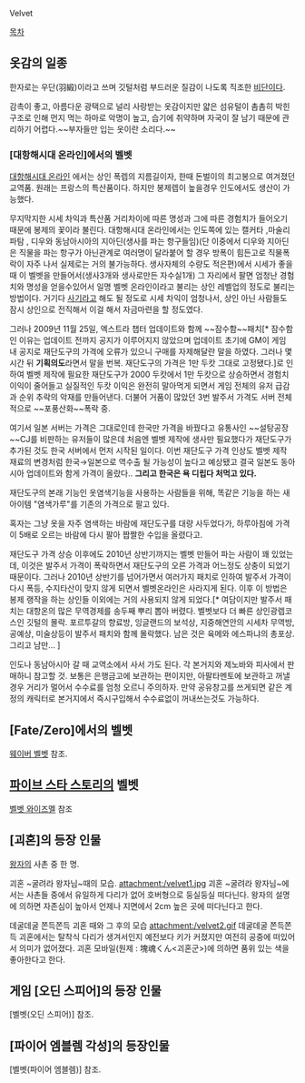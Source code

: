 Velvet

[[목차]]

== 옷감의 일종 ==
한자로는 우단(羽緞)이라고 쓰며 깃털처럼 부드러운 질감이 나도록 직조한 [[비단]]이다.

감촉이 좋고, 아름다운 광택으로 널리 사랑받는 옷감이지만 얇은 섬유털이 촘촘히 박힌 구조로 인해 먼지 먹는 하마로 악명이 높고, 습기에 취약하며 자국이 잘 남기 때문에 관리하기 어렵다.~~부자들만 입는 옷이란 소리다.~~


=== [대항해시대 온라인]에서의 벨벳 ===
[[대항해시대 온라인]] 에서는 상인 폭렙의 지름길이자, 한때 돈벌이의 최고봉으로 여겨졌던 교역품. 원래는 프랑스의 특산품이다. 하지만 봉제렙이 높을경우 인도에서도 생산이 가능했다. 

무지막지한 시세 차익과 특산품 거리차이에 따른 명성과 그에 따른 경험치가 들어오기 때문에 봉제의 꽃이라 불린다. 대항해시대 온라인에서는 인도쪽에 있는 캘커타 ,마술리파탐 , 디우와 동남아시아의 지아딘(생사를 파는 항구들임)(단 이중에서 디우와 지아딘은 직물을 파는 항구가 아닌관계로 여러명이 달라붙어 할 경우 방폭이 힘든고로 직물폭락이 자주 나서 실제로는 거의 불가능하다. 생사자체의 수량도 적은편)에서 시세가 좋을때 이 벨벳을 만들어서(생사3개와 생사로만든 자수실1개) 그 자리에서 팔면 엄청난 경험치와 명성을 얻을수있어서 일명 벨벳 온라인이라고 불리는 상인 레벨업의 정도로 불리는 방법이다. 거기다 [[사기]]라고 해도 될 정도로 시세 차익이 엄청나서, 상인 아닌 사람들도 잠시 상인으로 전직해서 이걸 해서 자금마련을 할 정도였다. 

그러나 2009년 11월 25일, 엑스트라 챕터 업데이트와 함께 ~~잠수함~~패치[* 잠수함인 이유는 업데이트 전까지 공지가 이루어지지 않았으며 업데이트 초기에 GM이 게임 내 공지로 재단도구의 가격에 오류가 있으니 구매를 자제해달란 말을 하였다. 그러나 몇 시간 뒤 '''기획의도'''라면서 말을 번복. 재단도구의 가격은 1만 두캇 그대로 고정됐다.]로 인하여 벨벳 제작에 필요한 재단도구가 2000 두캇에서 1만 두캇으로 상승하면서 경험치 이익이 줄어들고 실질적인 두캇 이익은 완전히 말아먹게 되면서 게임 전체의 유저 급감과 순위 추락의 악재를 만들어낸다. 더불어 거품이 많았던 3번 발주서 가격도 서버 전체적으로 ~~포풍산화~~폭락 중.

여기서 일본 서버는 가격은 그대로인데 한국만 가격을 바꿨다고 유통사인 ~~설탕공장~~CJ를 비판하는 유저들이 많은데 처음엔 벨벳 제작에 생사만 필요했다가 재단도구가 추가된 것도 한국 서버에서 먼저 시작된 일이다. 이번 재단도구 가격 인상도 벨벳 제작 재료의 변경처럼 한국→일본으로 역수출 될 가능성이 높다고 예상됐고 결국 일본도 동아시아 업데이트와 함게 가격이 올랐다.. '''그리고 한국은 욕 디립다 처먹고 있다.'''

재단도구의 본래 기능인 옷염색기능을 사용하는 사람들을 위해, 똑같은 기능을 하는 새 아이템 "염색가루"를 기존의 가격으로 팔고 있다.

혹자는 그냥 옷을 자주 염색하는 바람에 재단도구를 대량 사두었다가, 하루아침에 가격이 5배로 오르는 바람에 다시 팔아 짭짤한 수입을 올렸다고.

재단도구 가격 상승 이후에도 2010년 상반기까지는 벨벳 만들어 파는 사람이 꽤 있었는데, 이것은 발주서 가격이 폭락하면서 재단도구의 오른 가격과 어느정도 상충이 되었기 때문이다. 그러나 2010년 상반기를 넘어가면서 여러가지 패치로 인하여 발주서 가격이 다시 폭등, 수지타산이 맞지 않게 되면서 벨벳온라인은 사라지게 된다. 이후 이 방법은 봉제 랭작을 하는 상인들 이외에는 거의 사용되지 않게 되었다.[* 여담이지만 발주서 패치는 대항온의 많은 무역경제를 송두째 뿌리 뽑아 버렸다. 벨벳보다 더 빠른 상인광렙코스인 깃털의 몰락. 포르투갈의 향료방, 잉글랜드의 보석상, 지중해연안의 시세차 무역방, 공예상, 미술상등이 발주서 패치와 함께 몰락했다. 남은 것은 육메와 에스파냐의 총포상. 그리고 남만... ]

인도나 동남아시아 갈 때 교역소에서 사서 가도 된다. 각 본거지와 제노바와 피사에서 판매하니 참고할 것. 보통은 은행금고에 보관하는 편이지만, 아팔타멘토에 보관하고 꺼낼경우 거리가 멀어서 수수료를 엄청 오르니 주의하자. 만약 공유창고를 쓰게되면 같은 계정의 캐릭터로 본거지에서 즉시구입해서 수수료없이 꺼내쓰는것도 가능하다.

== [Fate/Zero]에서의 벨벳 ==
[[웨이버 벨벳]] 참조.

== [[파이브 스타 스토리]]의 벨벳 ==
[[벨벳 와이즈멜]] 참조

== [괴혼]의 등장 인물 ==
[[왕자]]의 사촌 중 한 명.

괴혼 ~굴려라 왕자님~때의 모습.
attachment:/velvet1.jpg
괴혼 ~굴려라 왕자님~에서는 사촌들 중에서 유일하게 다리가 없어 호버형으로 둥실둥실 떠다닌다.
왕자의 설명에 의하면 자존심이 높아서 언제나 지면에서 2cm 높은 곳에 떠다닌다고 한다.

데굴데굴 쫀득쫀득 괴혼 때와 그 후의 모습
attachment:/velvet2.gif
데굴데굴 쫀득쫀득 괴혼에서는 탈착식 다리가 생겨서인지 예전보다 키가 커졌지만 여전히 공중에 떠있어서 의미가 없어졌다.
괴혼 모바일(원제 : 塊魂くん<괴혼군>)에 의하면 품위 있는 색을 좋아한다고 한다.

== 게임 [오딘 스피어]의 등장 인물 ==
[벨벳(오딘 스피어)] 참조.


== [파이어 엠블렘 각성]의 등장인물 ==
[벨벳(파이어 엠블렘)] 참조.
